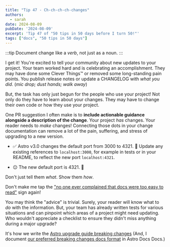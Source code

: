 ```yaml
---
title: "Tip 47 - Ch-ch-ch-ch-changes"
authors:
  - sarah
date: 2024-08-09
pubDate: '2024-08-09'
excerpt: 'Tip 47 of "50 tips in 50 days before I turn 50!"'
tags: ["docs", "50 tips in 50 days"]
---
```


:::tip
Document change like a *verb*, not just as a noun.
:::

I get it! You're excited to tell your community about new updates to your project. Your team worked hard and is celebrating an accomplishment. They may have done some Clever Things™️ or removed some long-standing pain points. You publish release notes or update a CHANGELOG with *what you did*. (*mic drop; dust hands; walk away*)

But, the task has only just begun for the people who use your project! Not only do they have to learn about your changes. They may have to change their own code or how they use your project.

One PR suggestion I often make is to **include actionable guidance alongside a description of the change**. Your project *has* changes. Your reader needs to *make* changes! Connecting those dots in your change documentation can remove a lot of the pain, suffering, and stress of upgrading to a new version.

- ✅ Astro v3.0 changes the default port from 3000 to 4321. 🚀 Update any existing references to `localhost:3000`, for example in tests or in your README, to reflect the new port `localhost:4321`.

- 😐 The new default port is 4321. 🚀

Don't just tell them *what*. Show them *how*.

Don't make me tap the ["no one ever complained that docs were too easy to read"](https://vimeo.com/238673931#t=2045s) sign again!

You may think the "advice" is trivial. Surely, your reader will know what to *do* with the information. But, your team has already written tests for various situations and can pinpoint which areas of a project might need updating. Who wouldn't appreciate a checklist to ensure they didn't miss anything during a major upgrade?

 It's how we write the [Astro upgrade guide breaking changes](https://docs.astro.build/en/upgrade-astro/#upgrade-guides) (And, I document [our preferred breaking changes docs format](https://contribute.docs.astro.build/upgrade-guides/breaking-changes/) in Astro Docs Docs.)



<LinkCard title="See the whole list of tips!" href="/blog/50-docs-tips-in-50-days" />

